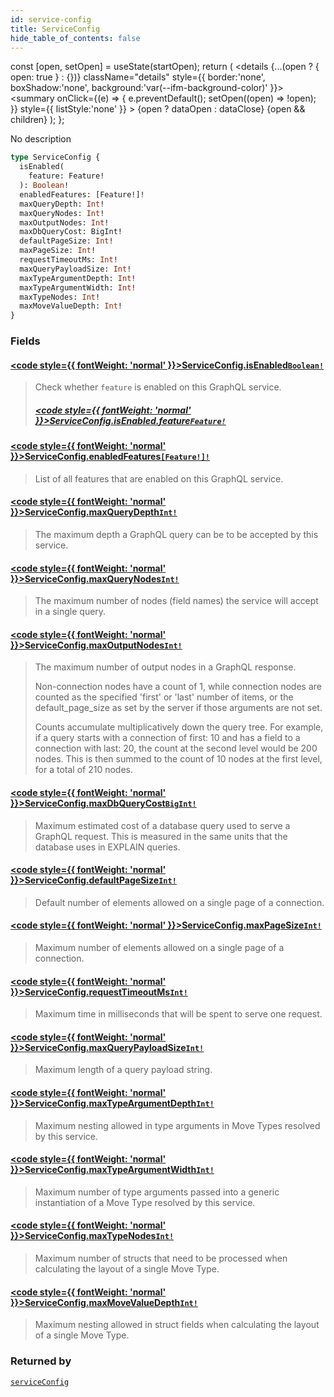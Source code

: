 ```yaml
---
id: service-config
title: ServiceConfig
hide_table_of_contents: false
---
```









  const [open, setOpen] = useState(startOpen);
  return (
    <details {...(open ? { open: true } : {})} className="details" style={{ border:'none', boxShadow:'none', background:'var(--ifm-background-color)' }}>
      <summary
        onClick={(e) => {
          e.preventDefault();
          setOpen((open) => !open);
        }}
        style={{ listStyle:'none' }}
      >
      {open ? dataOpen : dataClose}
      </summary>
      {open && children}
    </details>
  );
};








No description


```graphql
type ServiceConfig {
  isEnabled(
    feature: Feature!
  ): Boolean!
  enabledFeatures: [Feature!]!
  maxQueryDepth: Int!
  maxQueryNodes: Int!
  maxOutputNodes: Int!
  maxDbQueryCost: BigInt!
  defaultPageSize: Int!
  maxPageSize: Int!
  requestTimeoutMs: Int!
  maxQueryPayloadSize: Int!
  maxTypeArgumentDepth: Int!
  maxTypeArgumentWidth: Int!
  maxTypeNodes: Int!
  maxMoveValueDepth: Int!
}
```




### Fields

#### [<code style={{ fontWeight: 'normal' }}>ServiceConfig.<b>isEnabled</b></code>](#)<Bullet />[`Boolean!`](/references/sui-api/graphql/reference/scalars/boolean) <Badge class="badge badge--secondary" text="non-null"/> <Badge class="badge badge--secondary" text="scalar"/> 
> 
> 
> Check whether `feature` is enabled on this GraphQL service.
> ##### [<code style={{ fontWeight: 'normal' }}>ServiceConfig.isEnabled.<b>feature</b></code>](#)<Bullet />[`Feature!`](/references/sui-api/graphql/reference/enums/feature) <Badge class="badge badge--secondary" text="non-null"/> <Badge class="badge badge--secondary" text="enum"/> 
> 
> 
> 
> 

#### [<code style={{ fontWeight: 'normal' }}>ServiceConfig.<b>enabledFeatures</b></code>](#)<Bullet />[`[Feature!]!`](/references/sui-api/graphql/reference/enums/feature) <Badge class="badge badge--secondary" text="non-null"/> <Badge class="badge badge--secondary" text="enum"/> 
> 
> 
> List of all features that are enabled on this GraphQL service.
> 

#### [<code style={{ fontWeight: 'normal' }}>ServiceConfig.<b>maxQueryDepth</b></code>](#)<Bullet />[`Int!`](/references/sui-api/graphql/reference/scalars/int) <Badge class="badge badge--secondary" text="non-null"/> <Badge class="badge badge--secondary" text="scalar"/> 
> 
> 
> The maximum depth a GraphQL query can be to be accepted by this service.
> 

#### [<code style={{ fontWeight: 'normal' }}>ServiceConfig.<b>maxQueryNodes</b></code>](#)<Bullet />[`Int!`](/references/sui-api/graphql/reference/scalars/int) <Badge class="badge badge--secondary" text="non-null"/> <Badge class="badge badge--secondary" text="scalar"/> 
> 
> 
> The maximum number of nodes (field names) the service will accept in a single query.
> 

#### [<code style={{ fontWeight: 'normal' }}>ServiceConfig.<b>maxOutputNodes</b></code>](#)<Bullet />[`Int!`](/references/sui-api/graphql/reference/scalars/int) <Badge class="badge badge--secondary" text="non-null"/> <Badge class="badge badge--secondary" text="scalar"/> 
> 
> 
> The maximum number of output nodes in a GraphQL response.
> 
> Non-connection nodes have a count of 1, while connection nodes are counted as
> the specified 'first' or 'last' number of items, or the default_page_size
> as set by the server if those arguments are not set.
> 
> Counts accumulate multiplicatively down the query tree. For example, if a query starts
> with a connection of first: 10 and has a field to a connection with last: 20, the count
> at the second level would be 200 nodes. This is then summed to the count of 10 nodes
> at the first level, for a total of 210 nodes.
> 

#### [<code style={{ fontWeight: 'normal' }}>ServiceConfig.<b>maxDbQueryCost</b></code>](#)<Bullet />[`BigInt!`](/references/sui-api/graphql/reference/scalars/big-int) <Badge class="badge badge--secondary" text="non-null"/> <Badge class="badge badge--secondary" text="scalar"/> 
> 
> 
> Maximum estimated cost of a database query used to serve a GraphQL request.  This is
> measured in the same units that the database uses in EXPLAIN queries.
> 

#### [<code style={{ fontWeight: 'normal' }}>ServiceConfig.<b>defaultPageSize</b></code>](#)<Bullet />[`Int!`](/references/sui-api/graphql/reference/scalars/int) <Badge class="badge badge--secondary" text="non-null"/> <Badge class="badge badge--secondary" text="scalar"/> 
> 
> 
> Default number of elements allowed on a single page of a connection.
> 

#### [<code style={{ fontWeight: 'normal' }}>ServiceConfig.<b>maxPageSize</b></code>](#)<Bullet />[`Int!`](/references/sui-api/graphql/reference/scalars/int) <Badge class="badge badge--secondary" text="non-null"/> <Badge class="badge badge--secondary" text="scalar"/> 
> 
> 
> Maximum number of elements allowed on a single page of a connection.
> 

#### [<code style={{ fontWeight: 'normal' }}>ServiceConfig.<b>requestTimeoutMs</b></code>](#)<Bullet />[`Int!`](/references/sui-api/graphql/reference/scalars/int) <Badge class="badge badge--secondary" text="non-null"/> <Badge class="badge badge--secondary" text="scalar"/> 
> 
> 
> Maximum time in milliseconds that will be spent to serve one request.
> 

#### [<code style={{ fontWeight: 'normal' }}>ServiceConfig.<b>maxQueryPayloadSize</b></code>](#)<Bullet />[`Int!`](/references/sui-api/graphql/reference/scalars/int) <Badge class="badge badge--secondary" text="non-null"/> <Badge class="badge badge--secondary" text="scalar"/> 
> 
> 
> Maximum length of a query payload string.
> 

#### [<code style={{ fontWeight: 'normal' }}>ServiceConfig.<b>maxTypeArgumentDepth</b></code>](#)<Bullet />[`Int!`](/references/sui-api/graphql/reference/scalars/int) <Badge class="badge badge--secondary" text="non-null"/> <Badge class="badge badge--secondary" text="scalar"/> 
> 
> 
> Maximum nesting allowed in type arguments in Move Types resolved by this service.
> 

#### [<code style={{ fontWeight: 'normal' }}>ServiceConfig.<b>maxTypeArgumentWidth</b></code>](#)<Bullet />[`Int!`](/references/sui-api/graphql/reference/scalars/int) <Badge class="badge badge--secondary" text="non-null"/> <Badge class="badge badge--secondary" text="scalar"/> 
> 
> 
> Maximum number of type arguments passed into a generic instantiation of a Move Type resolved
> by this service.
> 

#### [<code style={{ fontWeight: 'normal' }}>ServiceConfig.<b>maxTypeNodes</b></code>](#)<Bullet />[`Int!`](/references/sui-api/graphql/reference/scalars/int) <Badge class="badge badge--secondary" text="non-null"/> <Badge class="badge badge--secondary" text="scalar"/> 
> 
> 
> Maximum number of structs that need to be processed when calculating the layout of a single
> Move Type.
> 

#### [<code style={{ fontWeight: 'normal' }}>ServiceConfig.<b>maxMoveValueDepth</b></code>](#)<Bullet />[`Int!`](/references/sui-api/graphql/reference/scalars/int) <Badge class="badge badge--secondary" text="non-null"/> <Badge class="badge badge--secondary" text="scalar"/> 
> 
> 
> Maximum nesting allowed in struct fields when calculating the layout of a single Move Type.
> 



### Returned by

[`serviceConfig`](/references/sui-api/graphql/reference/queries/service-config)  <Badge class="badge badge--secondary" text="query"/>

